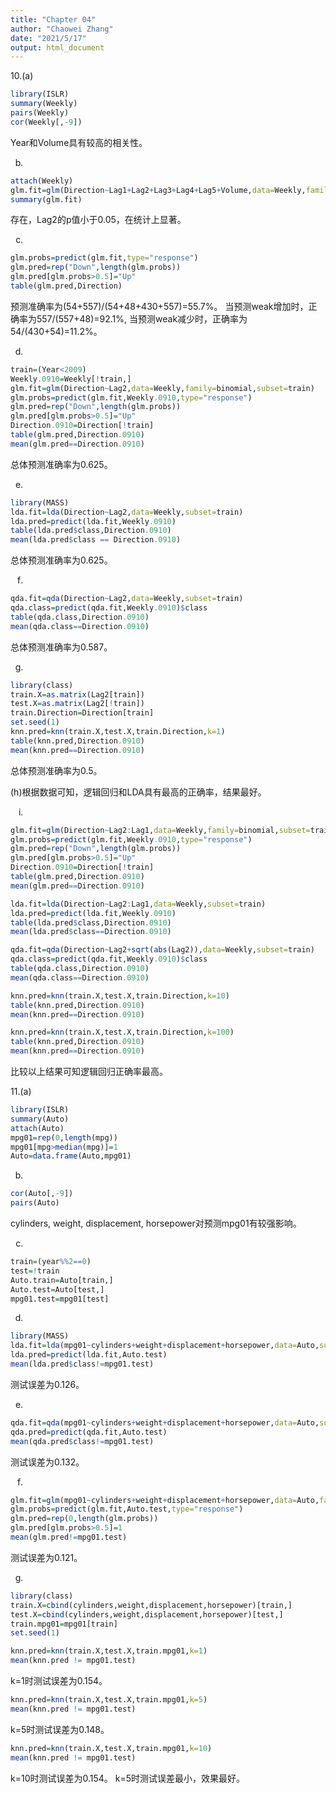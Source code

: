 ```yaml
---
title: "Chapter 04"
author: "Chaowei Zhang"
date: "2021/5/17"
output: html_document
---
```


10.(a)
```r
library(ISLR)
summary(Weekly)
pairs(Weekly)
cor(Weekly[,-9])
```
Year和Volume具有较高的相关性。

(b)
```r
attach(Weekly)
glm.fit=glm(Direction~Lag1+Lag2+Lag3+Lag4+Lag5+Volume,data=Weekly,family=binomial)
summary(glm.fit)
```
存在，Lag2的p值小于0.05，在统计上显著。

(c)
```r
glm.probs=predict(glm.fit,type="response")
glm.pred=rep("Down",length(glm.probs))
glm.pred[glm.probs>0.5]="Up"
table(glm.pred,Direction)
```
预测准确率为(54+557)/(54+48+430+557)=55.7%。
当预测weak增加时，正确率为557/(557+48)=92.1%,
当预测weak减少时，正确率为54/(430+54)=11.2%。

(d)
```r
train=(Year<2009)
Weekly.0910=Weekly[!train,]
glm.fit=glm(Direction~Lag2,data=Weekly,family=binomial,subset=train)
glm.probs=predict(glm.fit,Weekly.0910,type="response")
glm.pred=rep("Down",length(glm.probs))
glm.pred[glm.probs>0.5]="Up"
Direction.0910=Direction[!train]
table(glm.pred,Direction.0910)
mean(glm.pred==Direction.0910)
```
总体预测准确率为0.625。

(e)
```r
library(MASS)
lda.fit=lda(Direction~Lag2,data=Weekly,subset=train)
lda.pred=predict(lda.fit,Weekly.0910)
table(lda.pred$class,Direction.0910)
mean(lda.pred$class == Direction.0910)
```
总体预测准确率为0.625。

(f)
```r
qda.fit=qda(Direction~Lag2,data=Weekly,subset=train)
qda.class=predict(qda.fit,Weekly.0910)$class
table(qda.class,Direction.0910)
mean(qda.class==Direction.0910)
```
总体预测准确率为0.587。

(g)
```r
library(class)
train.X=as.matrix(Lag2[train])
test.X=as.matrix(Lag2[!train])
train.Direction=Direction[train]
set.seed(1)
knn.pred=knn(train.X,test.X,train.Direction,k=1)
table(knn.pred,Direction.0910)
mean(knn.pred==Direction.0910)
```
总体预测准确率为0.5。

(h)根据数据可知，逻辑回归和LDA具有最高的正确率，结果最好。

(i)
```r
glm.fit=glm(Direction~Lag2:Lag1,data=Weekly,family=binomial,subset=train)
glm.probs=predict(glm.fit,Weekly.0910,type="response")
glm.pred=rep("Down",length(glm.probs))
glm.pred[glm.probs>0.5]="Up"
Direction.0910=Direction[!train]
table(glm.pred,Direction.0910)
mean(glm.pred==Direction.0910)
```

```r
lda.fit=lda(Direction~Lag2:Lag1,data=Weekly,subset=train)
lda.pred=predict(lda.fit,Weekly.0910)
table(lda.pred$class,Direction.0910)
mean(lda.pred$class==Direction.0910)
```

```r
qda.fit=qda(Direction~Lag2+sqrt(abs(Lag2)),data=Weekly,subset=train)
qda.class=predict(qda.fit,Weekly.0910)$class
table(qda.class,Direction.0910)
mean(qda.class==Direction.0910)
```

```r
knn.pred=knn(train.X,test.X,train.Direction,k=10)
table(knn.pred,Direction.0910)
mean(knn.pred==Direction.0910)
```

```r
knn.pred=knn(train.X,test.X,train.Direction,k=100)
table(knn.pred,Direction.0910)
mean(knn.pred==Direction.0910)
```
比较以上结果可知逻辑回归正确率最高。

11.(a)
```r
library(ISLR)
summary(Auto)
attach(Auto)
mpg01=rep(0,length(mpg))
mpg01[mpg>median(mpg)]=1
Auto=data.frame(Auto,mpg01)
```

(b)
```r
cor(Auto[,-9])
pairs(Auto)
```
cylinders, weight, displacement, horsepower对预测mpg01有较强影响。

(c)
```r
train=(year%%2==0)
test=!train
Auto.train=Auto[train,]
Auto.test=Auto[test,]
mpg01.test=mpg01[test]
```

(d)
```r
library(MASS)
lda.fit=lda(mpg01~cylinders+weight+displacement+horsepower,data=Auto,subset=train)
lda.pred=predict(lda.fit,Auto.test)
mean(lda.pred$class!=mpg01.test)
```
测试误差为0.126。

(e)
```r
qda.fit=qda(mpg01~cylinders+weight+displacement+horsepower,data=Auto,subset=train)
qda.pred=predict(qda.fit,Auto.test)
mean(qda.pred$class!=mpg01.test)
```
测试误差为0.132。

(f)
```r
glm.fit=glm(mpg01~cylinders+weight+displacement+horsepower,data=Auto,family=binomial,subset=train)
glm.probs=predict(glm.fit,Auto.test,type="response")
glm.pred=rep(0,length(glm.probs))
glm.pred[glm.probs>0.5]=1
mean(glm.pred!=mpg01.test)
```
测试误差为0.121。

(g)
```r
library(class)
train.X=cbind(cylinders,weight,displacement,horsepower)[train,]
test.X=cbind(cylinders,weight,displacement,horsepower)[test,]
train.mpg01=mpg01[train]
set.seed(1)
```

```r
knn.pred=knn(train.X,test.X,train.mpg01,k=1)
mean(knn.pred != mpg01.test)
```
k=1时测试误差为0.154。

```r
knn.pred=knn(train.X,test.X,train.mpg01,k=5)
mean(knn.pred != mpg01.test)
```
k=5时测试误差为0.148。

```r
knn.pred=knn(train.X,test.X,train.mpg01,k=10)
mean(knn.pred != mpg01.test)
```
k=10时测试误差为0.154。
k=5时测试误差最小，效果最好。

